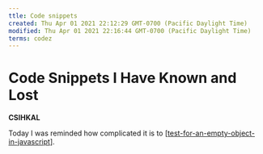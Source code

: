 ```yaml
---
ttle: Code snippets
created: Thu Apr 01 2021 22:12:29 GMT-0700 (Pacific Daylight Time)
modified: Thu Apr 01 2021 22:16:44 GMT-0700 (Pacific Daylight Time)
terms: codez
---
```


# Code Snippets I Have Known and Lost

**CSIHKAL**

Today I was reminded how complicated it is to [[test-for-an-empty-object-in-javascript]].

[//begin]: # 'Autogenerated link references for markdown compatibility'
[test-for-an-empty-object-in-javascript]: test-for-an-empty-object-in-javascript 'Test For An Empty Object In Javascript'
[//end]: # 'Autogenerated link references'
